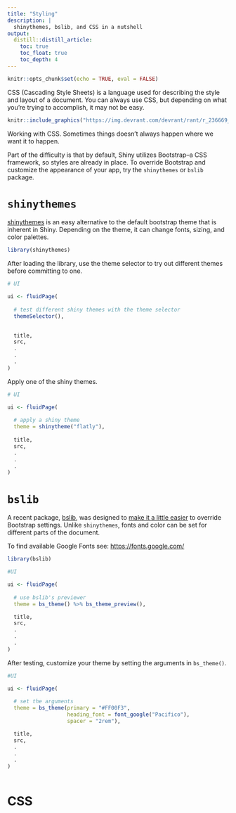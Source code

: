 ```yaml
---
title: "Styling"
description: |
  shinythemes, bslib, and CSS in a nutshell
output: 
  distill::distill_article:
    toc: true
    toc_float: true
    toc_depth: 4
---
```


```r
knitr::opts_chunk$set(echo = TRUE, eval = FALSE)
```

CSS (Cascading Style Sheets) is a language used for describing the style and layout of a document. You can always use CSS, but depending on what you're trying to accomplish, it may not be easy.

```r
knitr::include_graphics("https://img.devrant.com/devrant/rant/r_236669_egRwe.gif")
```

<aside>
Working with CSS. Sometimes things doesn't always happen where we want it to happen.  
</aside>

Part of the difficulty is that by default, Shiny utilizes Bootstrap--a CSS framework, so styles are already in place. To override Bootstrap and customize the appearance of your app, try the `shinythemes` or `bslib` package.

# `shinythemes`

[shinythemes](https://rstudio.github.io/shinythemes/) is an easy alternative to the default bootstrap theme that is inherent in Shiny. Depending on the theme, it can change fonts, sizing, and color palettes.

```r
library(shinythemes)
```

After loading the library, use the theme selector to try out different themes before committing to one.

```r
# UI

ui <- fluidPage(
  
  # test different shiny themes with the theme selector
  themeSelector(),

  
  title,
  src,
  .
  .
  .
)
```

Apply one of the shiny themes.

```r
# UI

ui <- fluidPage(
  
  # apply a shiny theme
  theme = shinytheme("flatly"),
  
  title,
  src,
  .
  .
  .
)
```

# `bslib`

A recent package, [bslib](https://rstudio.github.io/bslib/index.html), was designed to [make it a little easier](https://rstudio.com/resources/rstudioconf-2020/styling-shiny-apps-with-sass-and-bootstrap-4/) to override Bootstrap settings. Unlike `shinythemes`, fonts and color can be set for different parts of the document.

To find available Google Fonts see: [https://fonts.google.com/](https://fonts.google.com/)

```r
library(bslib)
```

```r
#UI

ui <- fluidPage(
  
  # use bslib's previewer
  theme = bs_theme() %>% bs_theme_preview(),

  title,
  src,
  .
  .
  .
)
```

After testing, customize your theme by setting the arguments in `bs_theme()`.

```r
#UI

ui <- fluidPage(
  
  # set the arguments
  theme = bs_theme(primary = "#FF00F3", 
                   heading_font = font_google("Pacifico"), 
                   spacer = "2rem"),

  title,
  src,
  .
  .
  .
)
  
```


# CSS






